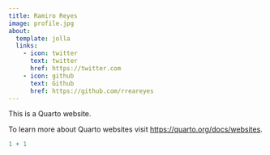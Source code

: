 ```yaml
---
title: Ramiro Reyes
image: profile.jpg
about:
  template: jolla
  links:
    - icon: twitter
      text: twitter
      href: https://twitter.com
    - icon: github
      text: Github
      href: https://github.com/rreareyes
---
```


This is a Quarto website.

To learn more about Quarto websites visit <https://quarto.org/docs/websites>.

```r
1 + 1
```
